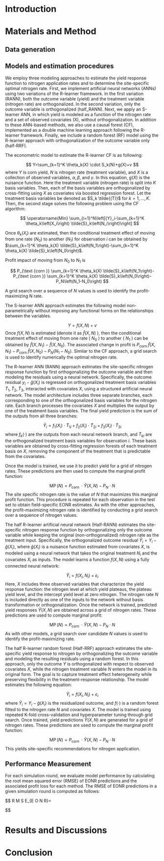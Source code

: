 
# Introduction


# Materials and Method

## Data generation


## Models and estimation procedures

We employ three modeling approaches to estimate the yield response function to nitrogen application rates and to determine the site-specific optimal nitrogen rate. First, we implement artificial neural networks (ANNs) using two variations of the R-learner framework. In the first variation (RANN), both the outcome variable (yield) and the treatment variable (nitrogen rate) are orthogonalized. In the second variation, only the outcome variable is orthogonalized (half_RANN). Next, we apply an S-learner ANN, in which yield is modeled as a function of the nitrogen rate and a set of observed covariates (X), without orthogonalization. In addition to these ANN-based methods, we also use a causal forest (CF), implemented as a double machine learning approach following the R-learner framework. Finally, we include a random forest (RF) model using the R-learner approach with orthogonalization of the outcome variable only (half-RRF).

The econometric model to estimate the R-learner CF is as following:

$$
Y=\sum_{k=1}^K \theta_k(X) \cdot S_k(N)+g(X)+v
$$
where $Y$ is corn yield, $N$ is nitrogen rate (treatment variable), and $X$ is a collection of observed variables, $\alpha, \beta$, and $\gamma$. In this equation, $g(X)$ is the nuisance function.
Here the treatment variable (nitrogen rate) is split into $K$ basis variables. Then, each of the basis variables are orthogonalized by cross-fitting using $X$ as covariates via boosted regression forest. Let the treatment basis variables be denoted as $S_k \tilde{(T)}$ for $k=1, \ldots, K$. Then, the second stage solves the following problem using the CF algorithm: 

$$
\operatorname{Min} \sum_{i=1}^N\left[{Y}_i-\sum_{k=1}^K \theta_k\left(X_i\right) \tilde{S}_k\left(N_i\right)\right]
$$

Once $\theta_k\left(X_i\right)$ are estimated, then the conditional treatment effect of moving from one rate $\left(N_0\right)$ to another $\left(N_1\right)$ for observation $i$ can be obtained by $\sum_{k=1}^K \theta_k(X) \tilde{S}_k\left(N_1\right)-\sum_{k=1}^K \theta_k(X) \tilde{S}_k\left(N_0\right)$.

Profit impact of moving from $N_0$ to $N_1$ is 

$$
P_{\text {corn }} \sum_{k=1}^K \theta_k(X) \tilde{S}_k\left(N_1\right)-P_{\text {corn }} \sum_{k=1}^K \theta_k(X) \tilde{S}_k\left(N_0\right)-P_N\left(N_1-N_0\right)
$$

A grid search over a sequence of $N$ values is used to identify the profit-maximizing N rate.


The S-learner ANN approach estimates the following model non-parametrically without imposing any functional forms on the relationships between the variables.

$$
Y=f(X, N)+v
$$
Once $f(X, N)$ is estimated (denote it as $\hat{f}(X, N)$ ), then the conditional treatment effect of moving from one rate ( $N_0$ ) to another ( $N_1$ ) can be obtained by $\hat{f}\left(X, N_1\right)-\hat{f}\left(X, N_0\right)$. The associated change in profit is $P_{\text {corn }} \hat{f}\left(X, N_1\right)-P_{\text {corn }} \hat{f}\left(X, N_0\right)-P_N\left(N_1-N_0\right)$. Similar to the CF approach, a grid search is used to identify numerically the optimal nitrogen rate.


The R-learner ANN (RANN) approach estimates the site-specific nitrogen response function by first orthogonalizing the outcome variable and then modeling the residuals using a neural network. Specifically, the outcome residual $y_i-\hat{g}\left(X_i\right)$ is regressed on orthogonalized treatment basis variables $\tilde{T}_1, \tilde{T}_2, \tilde{T}_3$, interacted with covariates $X$, using a structured artificial neural network.
The model architecture includes three separate branches, each corresponding to one of the orthogonalized basis variables for the nitrogen rate. Each branch processes the covariates $X$ and multiplies the output by one of the treatment basis variables. The final yield prediction is the sum of the outputs from all three branches:

$$
\hat{Y}_i=f_1\left(X_i\right) \cdot \tilde{T}_{1 i}+f_2\left(X_i\right) \cdot \tilde{T}_{2 i}+f_3\left(X_i\right) \cdot \tilde{T}_{3 i}
$$
where $f_k(\cdot)$ are the outputs from each neural network branch, and $\tilde{T}_{k i}$ are the orthogonalized treatment basis variables for observation $i$. These basis variables are obtained by cross-fitting regression forests of each treatment basis on $X$, removing the component of the treatment that is predictable from the covariates.

Once the model is trained, we use it to predict yield for a grid of nitrogen rates. These predictions are then used to compute the marginal profit function:

$$
\operatorname{MP}(N)=P_{\text {corn }} \cdot \hat{Y}(X, N)-P_N \cdot N
$$
The site specific nitrogen rate is the value of $N$ that maximizes this marginal profit function. This procedure is repeated for each observation in the test set to obtain field-specific EONR estimates. As with the other approaches, the profit-maximizing nitrogen rate is identified by conducting a grid search over a sequence of nitrogen values.


The half R-learner artificial neural network (Half-RANN) estimates the site-specific nitrogen response function by orthogonalizing only the outcome variable while keeping the original (non-orthogonalized) nitrogen rate as the treatment input. Specifically, the orthogonalized outcome residual $\tilde{Y}_i=Y_i-\hat{g}\left(X_i\right)$, where $\hat{g}\left(X_i\right)$ is a nuisance function estimated from covariates $X$, is modeled using a neural network that takes the original treatment $N_i$ and the covariates $X_i$ as inputs. The model learns a function $f(X, N)$ using a fully connected neural network:

$$
\tilde{Y}_i=f\left(X_i, N_i\right)+\varepsilon_i
$$
Here, $X$ includes three observed variables that characterize the yield response function: the nitrogen level at which yield plateaus, the plateau yield level, and the intercept yield level at zero nitrogen. The nitrogen rate $N$ is included directly as one of the inputs to the network without basis transformation or orthogonalization. 
Once the network is trained, predicted yield responses $\hat{Y}(X, N)$ are obtained across a grid of nitrogen rates. These predictions are used to compute marginal profit:

$$
\operatorname{MP}(N)=P_{\text {corn }} \cdot \hat{Y}(X, N)-P_N \cdot N
$$
As with other models, a grid search over candidate $N$ values is used to identify the profit-maximizing rate.

The half R-learner random forest (Half-RRF) approach estimates the site-specific yield response to nitrogen by orthogonalizing the outcome variable and modeling the resulting residuals using a random forest. In this approach, only the outcome $Y$ is orthogonalized with respect to observed covariates $X$, while the nitrogen treatment variable $N$ enters the model in its original form. The goal is to capture treatment effect heterogeneity while preserving flexibility in the treatment-response relationship. 
The model estimates the following equation:

$$
\tilde{Y}_i=f\left(X_i, N_i\right)+\varepsilon_i
$$
where $\tilde{Y}_i=Y_i-\hat{g}\left(X_i\right)$ is the residualized outcome, and $f(\cdot)$ is a random forest fitted to the nitrogen rate $N$ and covariates $X$.
The model is trained using repeated K-fold cross-validation and hyperparameter tuning through grid search. Once trained, yield predictions $\hat{Y}(X, N)$ are generated for a grid of nitrogen rates. These predictions are used to compute the marginal profit function:

$$
\operatorname{MP}(N)=P_{\text {corn }} \cdot \hat{Y}(X, N)-P_N \cdot N
$$
This yields site-specific recommendations for nitrogen application.

## Performance Measurement

For each simulation round, we evaluate model performance by calculating the root mean squared error (RMSE) of EONR predictions and the associated profit loss for each method. The RMSE of EONR predictions in a given simulation round is computed as follows:

$$
R M S E_{E O N R}=\sqrt{\frac{1}{n} \sum_{i=1}^n\left(\widehat{E O N R}_i-E O N R_i\right)^2}

$$

# Results and Discussions





# Conclusion




